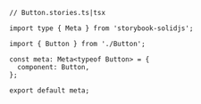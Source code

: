 ```tsx
// Button.stories.ts|tsx

import type { Meta } from 'storybook-solidjs';

import { Button } from './Button';

const meta: Meta<typeof Button> = {
  component: Button,
};

export default meta;
```
